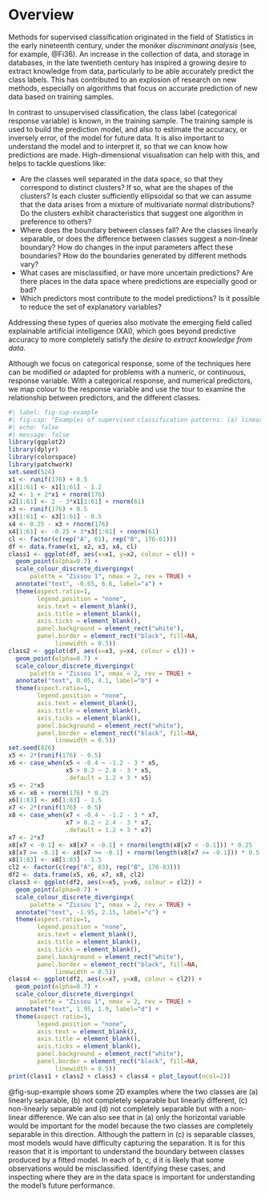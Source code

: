 # Overview

<!--
- overview of supervised classification, model structure
- refer to the ISLR language
- basics of training/testing for model building
- model components needed from all
- common tasks: checking clusters relative to class labels, looking at boundaries
-->

Methods for supervised classification originated in the field of Statistics in the early nineteenth century, under the moniker *discriminant analysis* (see, for example, @Fi36). An increase in the collection of data, and storage in databases, in the late twentieth century has inspired a growing desire to extract knowledge from data, particularly to be able accurately predict the class labels. This has contributed to an explosion of research on new methods, especially on algorithms that focus on accurate prediction of new data based on training samples.

\index{classification!supervised}

In contrast to unsupervised classification, the class label (categorical response variable) is known, in the training sample. The training sample is used to build the prediction model, and also to estimate the accuracy, or inversely error, of the model for future data. It is also important to understand the model and to interpret it, so that we can know how predictions are made. High-dimensional visualisation can help with this, and helps to tackle questions like:

- Are the classes well separated in the data space, so that they
correspond to distinct clusters?  If so, what are the shapes of the clusters?  Is each cluster sufficiently ellipsoidal so that we can assume that the data arises from a mixture of multivariate normal distributions?  Do the clusters exhibit characteristics that suggest one algorithm in preference to others?
- Where does the boundary between classes fall?  Are the classes
linearly separable, or does the difference between classes suggest
a non-linear boundary?  How do changes in the input parameters affect these boundaries? How do the boundaries generated by different methods vary?
- What cases are misclassified, or have more uncertain predictions?  Are there places in the data space where predictions are especially good or bad?
- Which predictors most contribute to the model predictions? Is it possible to reduce the set of explanatory variables?
 
Addressing these types of queries also motivate the emerging field called explainable artificial intelligence (XAI), which goes beyond predictive accuracy to more completely satisfy the *desire to extract knowledge from data*. 

Although we focus on categorical response, some of the techniques here can be modified or adapted for problems with a numeric, or continuous, response variable. With a categorical response, and numerical predictors, we map colour to the response variable and use the tour to examine the relationship between predictors, and the different classes. 


```r
#| label: fig-sup-example
#| fig-cap: "Examples of supervised classification patterns: (a) linearly separable, (b) linear but not completely separable, (c) non-linearly separable, (d) non-linear, but not completely separable."
#| echo: false
#| message: false
library(ggplot2)
library(dplyr)
library(colorspace)
library(patchwork)
set.seed(524)
x1 <- runif(176) + 0.5
x1[1:61] <- x1[1:61] - 1.2
x2 <- 1 + 2*x1 + rnorm(176)
x2[1:61] <- 2 - 3*x1[1:61] + rnorm(61)
x3 <- runif(176) + 0.5
x3[1:61] <- x3[1:61] - 0.5
x4 <- 0.25 - x3 + rnorm(176)
x4[1:61] <- -0.25 + 3*x3[1:61] + rnorm(61)
cl <- factor(c(rep("A", 61), rep("B", 176-61)))
df <- data.frame(x1, x2, x3, x4, cl)
class1 <- ggplot(df, aes(x=x1, y=x2, colour = cl)) +
  geom_point(alpha=0.7) +
  scale_colour_discrete_divergingx(
      palette = "Zissou 1", nmax = 2, rev = TRUE) +
  annotate("text", -0.65, 6.6, label="a") +
  theme(aspect.ratio=1,
        legend.position = "none",
        axis.text = element_blank(),
        axis.title = element_blank(),
        axis.ticks = element_blank(),
        panel.background = element_rect("white"),
        panel.border = element_rect("black", fill=NA, 
             linewidth = 0.5)) 
class2 <- ggplot(df, aes(x=x3, y=x4, colour = cl)) +
  geom_point(alpha=0.7) +
  scale_colour_discrete_divergingx(
      palette = "Zissou 1", nmax = 2, rev = TRUE) +
  annotate("text", 0.05, 4.1, label="b") +
  theme(aspect.ratio=1,
        legend.position = "none",
        axis.text = element_blank(),
        axis.title = element_blank(),
        axis.ticks = element_blank(),
        panel.background = element_rect("white"),
        panel.border = element_rect("black", fill=NA, 
             linewidth = 0.5))
set.seed(826)
x5 <- 2*(runif(176) - 0.5)
x6 <- case_when(x5 < -0.4 ~ -1.2 - 3 * x5,
                x5 > 0.2 ~ 2.4 - 3 * x5,
                .default = 1.2 + 3 * x5)
x5 <- 2*x5
x6 <- x6 + rnorm(176) * 0.25
x6[1:83] <- x6[1:83] - 1.5
x7 <- 2*(runif(176) - 0.5)
x8 <- case_when(x7 < -0.4 ~ -1.2 - 3 * x7,
                x7 > 0.2 ~ 2.4 - 3 * x7,
                .default = 1.2 + 3 * x7)
x7 <- 2*x7
x8[x7 < -0.1] <- x8[x7 < -0.1] + rnorm(length(x8[x7 < -0.1])) * 0.25
x8[x7 >= -0.1] <- x8[x7 >= -0.1] + rnorm(length(x8[x7 >= -0.1])) * 0.5
x8[1:83] <- x8[1:83] - 1.5
cl2 <- factor(c(rep("A", 83), rep("B", 176-83)))
df2 <- data.frame(x5, x6, x7, x8, cl2)
class3 <- ggplot(df2, aes(x=x5, y=x6, colour = cl2)) +
  geom_point(alpha=0.7) +
  scale_colour_discrete_divergingx(
      palette = "Zissou 1", nmax = 2, rev = TRUE) +
  annotate("text", -1.95, 2.15, label="c") +
  theme(aspect.ratio=1,
        legend.position = "none",
        axis.text = element_blank(),
        axis.title = element_blank(),
        axis.ticks = element_blank(),
        panel.background = element_rect("white"),
        panel.border = element_rect("black", fill=NA, 
             linewidth = 0.5))
class4 <- ggplot(df2, aes(x=x7, y=x8, colour = cl2)) +
  geom_point(alpha=0.7) +
  scale_colour_discrete_divergingx(
      palette = "Zissou 1", nmax = 2, rev = TRUE) +
  annotate("text", 1.95, 1.9, label="d") +
  theme(aspect.ratio=1,
        legend.position = "none",
        axis.text = element_blank(),
        axis.title = element_blank(),
        axis.ticks = element_blank(),
        panel.background = element_rect("white"),
        panel.border = element_rect("black", fill=NA, 
             linewidth = 0.5))
print(class1 + class2 + class3 + class4 + plot_layout(ncol=2))
```

@fig-sup-example shows some 2D examples where the two classes are (a) linearly separable, (b) not completely separable but linearly different, (c) non-linearly separable and (d) not completely separable but with a non-linear difference. We can also see that in (a) only the horizontal variable would be important for the model because the two classes are completely separable in this direction. Although the pattern in (c) is separable classes, most models would have difficulty capturing the separation. It is for this reason that it is important to understand the boundary between classes produced by a fitted model. In each of b, c, d it is likely that some observations would be misclassified. Identifying these cases, and inspecting where they are in the data space is important for understanding the model's future performance. 
